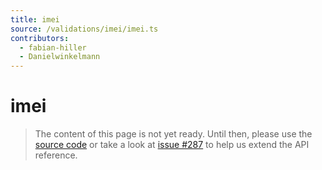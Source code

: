 ```yaml
---
title: imei
source: /validations/imei/imei.ts
contributors:
  - fabian-hiller
  - Danielwinkelmann
---
```


# imei

> The content of this page is not yet ready. Until then, please use the [source code](https://github.com/fabian-hiller/valibot/blob/main/library/src/validations/imei/imei.ts) or take a look at [issue #287](https://github.com/fabian-hiller/valibot/issues/287) to help us extend the API reference.

